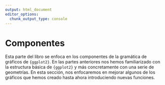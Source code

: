 ```yaml
---
output: html_document
editor_options: 
  chunk_output_type: console
---
```


# Componentes {#sec-components}

Esta parte del libro se enfoca en los componentes de la gramática de gráficos de `{ggplot2}`. En las partes anteriores nos hemos familiarizado con la estructura básica de `{ggplot2}` y más concretamente con una serie de geometrías. En esta sección, nos enfocaremos en mejorar algunos de los gráficos que hemos creado hasta ahora introduciendo nuevas funciones.
